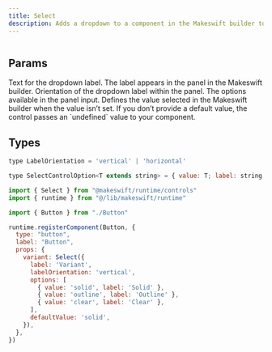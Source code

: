 ```yaml
---
title: Select
description: Adds a dropdown to a component in the Makeswift builder to visually select a value from a list of options.
---
```


<Frame
  type="glass"
  caption=""
>
  <img src="" />
</Frame>

## Params

<ParamField query="label" type="string" default="Text">
  Text for the dropdown label. The label appears in the panel in the Makeswift
  builder.
</ParamField>

<ParamField query="labelOrientation" type="LabelOrientation" default="horizontal">
  Orientation of the dropdown label within the panel.
</ParamField>

<ParamField query="options" type="SelectControlOption<T>[]" required>
  The options available in the panel input.
</ParamField>

<ParamField query="defaultValue" type="T" default="undefined">
  Defines the value selected in the Makeswift builder when the
  value isn’t set. If you don’t provide a default value, the control
  passes an `undefined` value to your component.
</ParamField>

## Types

```javascript LabelOrientation
type LabelOrientation = 'vertical' | 'horizontal'

type SelectControlOption<T extends string> = { value: T; label: string }
```

<RequestExample>

```jsx /components/Button/Button.makeswift.js
import { Select } from "@makeswift/runtime/controls"
import { runtime } from "@/lib/makeswift/runtime"

import { Button } from "./Button"

runtime.registerComponent(Button, {
  type: "button",
  label: "Button",
  props: {
    variant: Select({
      label: 'Variant',
      labelOrientation: 'vertical',
      options: [
        { value: 'solid', label: 'Solid' },
        { value: 'outline', label: 'Outline' },
        { value: 'clear', label: 'Clear' },
      ],
      defaultValue: 'solid',
    }),
  },
})
```

</RequestExample>
